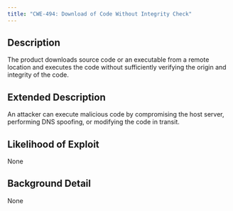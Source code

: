 ```yaml
---
title: "CWE-494: Download of Code Without Integrity Check"
---
```


## Description
The product downloads source code or an executable from a remote location and executes the code without sufficiently verifying the origin and integrity of the code.

## Extended Description
An attacker can execute malicious code by compromising the host server, performing DNS spoofing, or modifying the code in transit.

## Likelihood of Exploit
None

## Background Detail
None
        